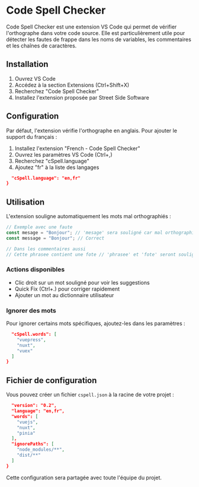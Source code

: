 
# Code Spell Checker

Code Spell Checker est une extension VS Code qui permet de vérifier l'orthographe dans votre code source. Elle est particulièrement utile pour détecter les fautes de frappe dans les noms de variables, les commentaires et les chaînes de caractères.

## Installation

1. Ouvrez VS Code
2. Accédez à la section Extensions (Ctrl+Shift+X)
3. Recherchez "Code Spell Checker"
4. Installez l'extension proposée par Street Side Software

## Configuration

Par défaut, l'extension vérifie l'orthographe en anglais. Pour ajouter le support du français :

1. Installez l'extension "French - Code Spell Checker"
2. Ouvrez les paramètres VS Code (Ctrl+,)
3. Recherchez "cSpell.language"
4. Ajoutez "fr" à la liste des langages


```json copy
  "cSpell.language": "en,fr"
}
```

## Utilisation

L'extension souligne automatiquement les mots mal orthographiés :


```js copy
// Exemple avec une faute
const mesage = "Bonjour"; // 'mesage' sera souligné car mal orthographié
const message = "Bonjour"; // Correct

// Dans les commentaires aussi
// Cette phrasee contient une fote // 'phrasee' et 'fote' seront soulignés
```

### Actions disponibles

- Clic droit sur un mot souligné pour voir les suggestions
- Quick Fix (Ctrl+.) pour corriger rapidement
- Ajouter un mot au dictionnaire utilisateur

### Ignorer des mots

Pour ignorer certains mots spécifiques, ajoutez-les dans les paramètres :

```json copy
  "cSpell.words": [
    "vuepress",
    "nuxt",
    "vuex"
  ]
}
```

## Fichier de configuration

Vous pouvez créer un fichier `cspell.json` à la racine de votre projet :

```json copy
  "version": "0.2",
  "language": "en,fr",
  "words": [
    "vuejs",
    "nuxt",
    "pinia"
  ],
  "ignorePaths": [
    "node_modules/**",
    "dist/**"
  ]
}
```

Cette configuration sera partagée avec toute l'équipe du projet.
